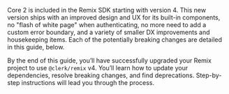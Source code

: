 Core 2 is included in the Remix SDK starting with version 4. This new version ships with an improved design and UX for its built-in components, no "flash of white page" when authenticating, no more need to add a custom error boundary, and a variety of smaller DX improvements and housekeeping items. Each of the potentially breaking changes are detailed in this guide, below.

By the end of this guide, you’ll have successfully upgraded your Remix project to use `@clerk/remix` v4. You’ll learn how to update your dependencies, resolve breaking changes, and find deprecations. Step-by-step instructions will lead you through the process.
